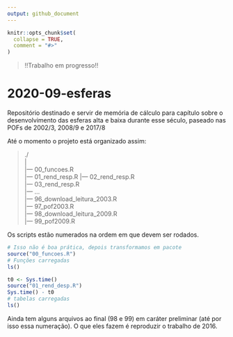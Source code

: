 ```yaml
---
output: github_document
---
```


<!-- README.md is generated from README.Rmd. Please edit that file -->

```r
knitr::opts_chunk$set(
  collapse = TRUE,
  comment = "#>"
)
```

> !!Trabalho em progresso!!

# 2020-09-esferas

<!-- badges: start -->
<!-- badges: end -->

Repositório destinado e servir de memória de cálculo para capítulo 
sobre o desenvolvimento das esferas alta e baixa durante esse século,
paseado nas POFs de 2002/3, 2008/9 e 2017/8

Até o momento o projeto está organizado assim:

> ./  
|  
|--- 00_funcoes.R  
|--- 01_rend_resp.R
|--- 02_rend_resp.R  
|--- 03_rend_resp.R  
|--- ...  
|--- 96_download_leitura_2003.R  
|--- 97_pof2003.R  
|--- 98_download_leitura_2009.R  
|--- 99_pof2009.R  


Os scripts estão numerados na ordem em que devem ser rodados.

```r
# Isso não é boa prática, depois transformamos em pacote
source("00_funcoes.R")
# Funções carregadas
ls()

t0 <- Sys.time()
source("01_rend_desp.R")
Sys.time() - t0
# tabelas carregadas
ls()
```

Ainda tem alguns arquivos ao final (98 e 99) em caráter preliminar
(até por isso essa numeração).
O que eles fazem é reproduzir o trabalho de 2016.







